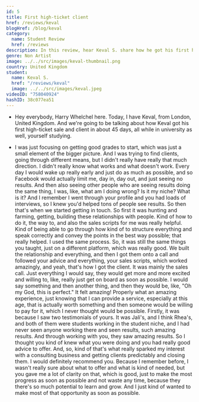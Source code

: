 ```yaml
---
id: 5
title: First high-ticket client
href: /reviews/keval
blogHref: /blog/keval
category:
  name: Student Review
  href: /reviews
description: In this review, hear Keval S. share how he got his first high ticket client in 45 days while being a full-time student at university.
genre: Non Artist
image: ../../src/images/keval-thumbnail.png
country: United Kingdom
student:
  name: Keval S.
  href: "/reviews/keval"
  image: ../../src/images/keval.jpeg
videoID: "758040924"
hashID: 38c077ea51
---
```


- Hey everybody, Harry Whelchel here. Today, I have Keval, from London, United Kingdom. And we're going to be talking about how Keval got his first high-ticket sale and client in about 45 days, all while in university as well, yourself studying.

- I was just focusing on getting good grades to start, which was just a small element of the bigger picture. And I was trying to find clients, going through different means, but I didn't really have really that much direction. I didn't really know what works and what doesn't work. Every day I would wake up really early and just do as much as possible, and so Facebook would actually limit me, day in, day out, and just seeing no results. And then also seeing other people who are seeing results doing the same thing, I was, like, what am I doing wrong? Is it my niche? What is it? And I remember I went through your profile and you had loads of interviews, so I knew you'd helped tons of people see results. So then that's when we started getting in touch. So first it was hunting and farming, getting, building these relationships with people. Kind of how to do it, the way to, and also the sales scripts for me was really helpful. Kind of being able to go through how kind of to structure everything and speak correctly and convey the points in the best way possible; that really helped. I used the same process. So, it was still the same things you taught, just on a different platform, which was really good. We built the relationship and everything, and then I got them onto a call and followed your advice and everything, your sales scripts, which worked amazingly, and yeah, that's how I got the client. It was mainly the sales call. Just everything I would say, they would get more and more excited and willing to, like, really just get on board as soon as possible. I would say something and then another thing, and then they would be, like, "Oh my God, this is perfect." It felt amazing! Properly what an amazing experience, just knowing that I can provide a service, especially at this age, that is actually worth something and then someone would be willing to pay for it, which I never thought would be possible. Firstly, it was because I saw two testimonials of yours. It was Jali's, and I think Rhea's, and both of them were students working in the student niche, and I had never seen anyone working there and seen results, such amazing results. And through working with you, they saw amazing results. So I thought you kind of knew what you were doing and you had really good advice to offer. And, so, kind of that's what really sparked my interest with a consulting business and getting clients predictably and closing them. I would definitely recommend you. Because I remember before, I wasn't really sure about what to offer and what is kind of needed, but you gave me a lot of clarity on that, which is good, just to make the most progress as soon as possible and not waste any time, because they there's so much potential to learn and grow. And I just kind of wanted to make most of that opportunity as soon as possible.
